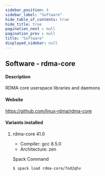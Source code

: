 ```yaml
---
sidebar_position: 4
sidebar_label: "Software"
hide_table_of_contents: true
hide_title: true
pagination_next : null
pagination_prev : null
title: "Software"
displayed_sidebar: null
---
```


## Software - rdma-core


#### Description
RDMA core userspace libraries and daemons

#### Website
https://github.com/linux-rdma/rdma-core

#### Variants installed

1. rdma-core 41.0

    - Compiler: gcc 8.5.0
    - Architecture: zen

    Spack Command
    ```bash
    $ spack load rdma-core/7od2qhv
    ```
